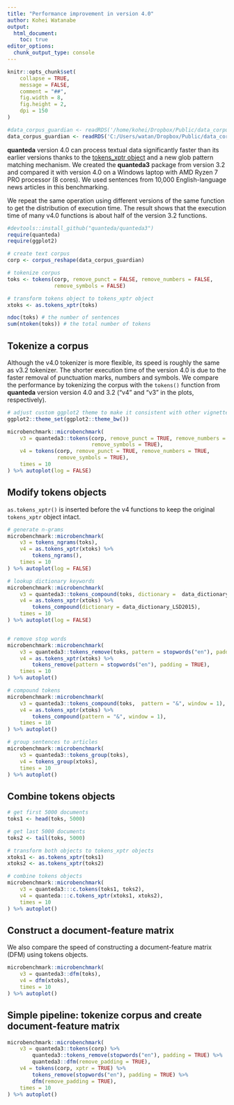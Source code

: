 ```yaml
---
title: "Performance improvement in version 4.0"
author: Kohei Watanabe
output:  
  html_document:
    toc: true
editor_options: 
  chunk_output_type: console
---
```


```r
knitr::opts_chunk$set(
    collapse = TRUE,
    message = FALSE,
    comment = "##",
    fig.width = 8, 
    fig.height = 2, 
    dpi = 150
)
```

```r
#data_corpus_guardian <- readRDS('/home/kohei/Dropbox/Public/data_corpus_guardian2016-10k.rds') 
data_corpus_guardian <- readRDS('C:/Users/watan/Dropbox/Public/data_corpus_guardian2016-10k.rds')
```

**quanteda** version 4.0 can process textual data significantly faster than its earlier versions thanks to the [tokens_xptr object](./articles/tokens.html) and a new glob pattern matching mechanism. We created the **quanteda3** package from version 3.2 and compared it with version 4.0 on a Windows laptop with AMD Ryzen 7 PRO processor (8 cores). We used sentences from 10,000 English-language news articles in this benchmarking.

We repeat the same operation using different versions of the same function to get the distribution of execution time. The result shows that the execution time of many v4.0 functions is about half of the version 3.2 functions.

```r
#devtools::install_github("quanteda/quanteda3")
require(quanteda)
require(ggplot2)

# create text corpus
corp <- corpus_reshape(data_corpus_guardian)

# tokenize corpus
toks <- tokens(corp, remove_punct = FALSE, remove_numbers = FALSE, 
               remove_symbols = FALSE)

# transform tokens object to tokens_xptr object
xtoks <- as.tokens_xptr(toks)

ndoc(toks) # the number of sentences
sum(ntoken(toks)) # the total number of tokens
```

## Tokenize a corpus

Although the v4.0 tokenizer is more flexible, its speed is roughly the same as v3.2 tokenizer. The shorter execution time of the version 4.0 is due to the faster removal of punctuation marks, numbers and symbols. We compare the performance by tokenizing the corpus with the `tokens()` function from **quanteda** version version 4.0 and 3.2 ("v4" and "v3" in the plots, respectively). 


```r
# adjust custom ggplot2 theme to make it consistent with other vignettes
ggplot2::theme_set(ggplot2::theme_bw())
```

```r
microbenchmark::microbenchmark(
    v3 = quanteda3::tokens(corp, remove_punct = TRUE, remove_numbers = TRUE, 
                           remove_symbols = TRUE),
    v4 = tokens(corp, remove_punct = TRUE, remove_numbers = TRUE, 
                remove_symbols = TRUE),
    times = 10
) %>% autoplot(log = FALSE)
```

## Modify tokens objects

`as.tokens_xptr()` is inserted before the v4 functions to keep the original `tokens_xptr` object intact.

```r
# generate n-grams
microbenchmark::microbenchmark(
    v3 = tokens_ngrams(toks),
    v4 = as.tokens_xptr(xtoks) %>% 
        tokens_ngrams(),
    times = 10
) %>% autoplot(log = FALSE)

# lookup dictionary keywords
microbenchmark::microbenchmark(
    v3 = quanteda3::tokens_compound(toks, dictionary =  data_dictionary_LSD2015),
    v4 = as.tokens_xptr(xtoks) %>% 
        tokens_compound(dictionary = data_dictionary_LSD2015),
    times = 10
) %>% autoplot(log = FALSE)


# remove stop words
microbenchmark::microbenchmark(
    v3 = quanteda3::tokens_remove(toks, pattern = stopwords("en"), padding = TRUE),
    v4 = as.tokens_xptr(xtoks) %>% 
        tokens_remove(pattern = stopwords("en"), padding = TRUE),
    times = 10
) %>% autoplot()

# compound tokens
microbenchmark::microbenchmark(
    v3 = quanteda3::tokens_compound(toks,  pattern = "&", window = 1),
    v4 = as.tokens_xptr(xtoks) %>% 
        tokens_compound(pattern = "&", window = 1),
    times = 10
) %>% autoplot()

# group sentences to articles
microbenchmark::microbenchmark(
    v3 = quanteda3::tokens_group(toks),
    v4 = tokens_group(xtoks),
    times = 10
) %>% autoplot()
```

## Combine tokens objects

```r
# get first 5000 documents
toks1 <- head(toks, 5000)

# get last 5000 documents
toks2 <- tail(toks, 5000)

# transform both objects to tokens_xptr objects
xtoks1 <- as.tokens_xptr(toks1)
xtoks2 <- as.tokens_xptr(toks2)

# combine tokens objects
microbenchmark::microbenchmark(
    v3 = quanteda3:::c.tokens(toks1, toks2),
    v4 = quanteda:::c.tokens_xptr(xtoks1, xtoks2),
    times = 10
) %>% autoplot()
```

## Construct a document-feature matrix

We also compare the speed of constructing a document-feature matrix (DFM) using tokens objects.

```r
microbenchmark::microbenchmark(
    v3 = quanteda3::dfm(toks),
    v4 = dfm(xtoks),
    times = 10
) %>% autoplot()
```

## Simple pipeline: tokenize corpus and create document-feature matrix

```r
microbenchmark::microbenchmark(
    v3 = quanteda3::tokens(corp) %>% 
        quanteda3::tokens_remove(stopwords("en"), padding = TRUE) %>% 
        quanteda3::dfm(remove_padding = TRUE),
    v4 = tokens(corp, xptr = TRUE) %>% 
        tokens_remove(stopwords("en"), padding = TRUE) %>% 
        dfm(remove_padding = TRUE),
    times = 10
) %>% autoplot()
```

